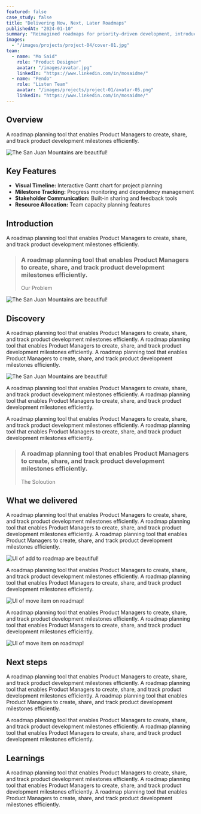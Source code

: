 ```yaml
---
featured: false
case_study: false
title: "Delivering Now, Next, Later Roadmaps"
publishedAt: "2024-01-10"
summary: "Reimagined roadmaps for priority-driven development, introducing the NNL template to streamline strategy planning and execution."
images:
  - "/images/projects/project-04/cover-01.jpg"
team:
  - name: "Mo Said"
    role: "Product Designer"
    avatar: "/images/avatar.jpg"
    linkedIn: "https://www.linkedin.com/in/mosaidme/"
  - name: "Pendo"
    role: "Listen Team"
    avatar: "/images/projects/project-01/avatar-05.png"
    linkedIn: "https://www.linkedin.com/in/mosaidme/"
---
```


## Overview

A roadmap planning tool that enables Product Managers to create, share, and track product development milestones efficiently.

![The San Juan Mountains are beautiful!](/images/projects/project-01/avatar-05.png "San Juan Mountains")

## Key Features

- **Visual Timeline:** Interactive Gantt chart for project planning
- **Milestone Tracking:** Progress monitoring and dependency management
- **Stakeholder Communication:** Built-in sharing and feedback tools
- **Resource Allocation:** Team capacity planning features

## Introduction

A roadmap planning tool that enables Product Managers to create, share, and track product development milestones efficiently.

 
>### A roadmap planning tool that enables Product Managers to create, share, and track product development milestones efficiently.
>Our Problem

![The San Juan Mountains are beautiful!](/images/projects/project-01/avatar-05.png "San Juan Mountains")


## Discovery

A roadmap planning tool that enables Product Managers to create, share, and track product development milestones efficiently.
A roadmap planning tool that enables Product Managers to create, share, and track product development milestones efficiently.
A roadmap planning tool that enables Product Managers to create, share, and track product development milestones efficiently.

![The San Juan Mountains are beautiful!](/images/projects/project-04/validate-roadmap.png "San Juan Mountains")

A roadmap planning tool that enables Product Managers to create, share, and track product development milestones efficiently.
A roadmap planning tool that enables Product Managers to create, share, and track product development milestones efficiently.

A roadmap planning tool that enables Product Managers to create, share, and track product development milestones efficiently.
A roadmap planning tool that enables Product Managers to create, share, and track product development milestones efficiently.




 
>### A roadmap planning tool that enables Product Managers to create, share, and track product development milestones efficiently.
>The Soloution




## What we delivered

A roadmap planning tool that enables Product Managers to create, share, and track product development milestones efficiently.
A roadmap planning tool that enables Product Managers to create, share, and track product development milestones efficiently.
A roadmap planning tool that enables Product Managers to create, share, and track product development milestones efficiently.

![UI of add to roadmap are beautiful!](/images/projects/project-04/add-roadmap.png "Add to roadmap")

A roadmap planning tool that enables Product Managers to create, share, and track product development milestones efficiently.
A roadmap planning tool that enables Product Managers to create, share, and track product development milestones efficiently.

![UI of move item on roadmap!](/images/projects/project-04/move-roadmap.png "Move item on roadmap")

A roadmap planning tool that enables Product Managers to create, share, and track product development milestones efficiently.
A roadmap planning tool that enables Product Managers to create, share, and track product development milestones efficiently.

![UI of move item on roadmap!](/images/projects/project-04/type-roadmap.png "Move item on roadmap")


## Next steps

A roadmap planning tool that enables Product Managers to create, share, and track product development milestones efficiently.
A roadmap planning tool that enables Product Managers to create, share, and track product development milestones efficiently.
A roadmap planning tool that enables Product Managers to create, share, and track product development milestones efficiently.


A roadmap planning tool that enables Product Managers to create, share, and track product development milestones efficiently.
A roadmap planning tool that enables Product Managers to create, share, and track product development milestones efficiently.


## Learnings

A roadmap planning tool that enables Product Managers to create, share, and track product development milestones efficiently.
A roadmap planning tool that enables Product Managers to create, share, and track product development milestones efficiently.
A roadmap planning tool that enables Product Managers to create, share, and track product development milestones efficiently.